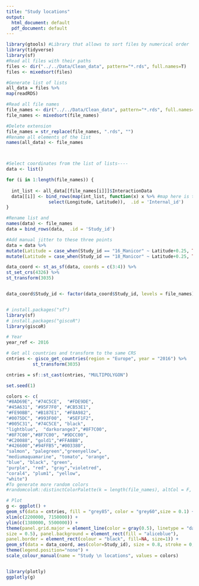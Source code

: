 ```yaml
---
title: "Study locations"
output:
  html_document: default
  pdf_document: default
---
```


```r
library(gtools) #Library that allows to sort files by numerical order
library(tidyverse)
library(sf)
#Read all files with their paths
files <- dir("../../Data/Clean_data", pattern="*.rds", full.names=T)
files <- mixedsort(files)

#Generate list of lists
all_data = files %>%
map(readRDS) 

#Read all file names
file_names <- dir("../../Data/Clean_data", pattern="*.rds", full.names=F)
file_names <- mixedsort(file_names)

#Delete extension
file_names = str_replace(file_names, ".rds", "")
#Rename all elements of the list
names(all_data) <- file_names



#Select coordinates from the list of lists----
data <- list()

for (i in 1:length(file_names)) {
  
  int_list <- all_data[[file_names[i]]]$InteractionData
  data[[i]] <- bind_rows(map(int_list, function(x) x %>% #map here is the same as a lapply
                select(Longitude, Latitude)),  .id = 'Internal_id')
}

#Rename list and 
names(data) <- file_names
data = bind_rows(data,  .id = 'Study_id')

#Add manual jitter to these three points
data = data %>% 
mutate(Latitude = case_when(Study_id == "16_Manicor" ~ Latitude+0.25, TRUE ~ Latitude)) %>% mutate(Latitude = case_when(Study_id == "17_Manicor" ~ Latitude+0.25, TRUE ~ Latitude)) %>%
mutate(Latitude = case_when(Study_id == "18_Manicor" ~ Latitude+0.25, TRUE ~ Latitude))

data_coord <- st_as_sf(data, coords = c(3:4)) %>% 
st_set_crs(4326) %>% 
st_transform(3035)


data_coord$Study_id <- factor(data_coord$Study_id, levels = file_names)


# install.packages("sf")
library(sf)
# install.packages("giscoR")
library(giscoR)

# Year
year_ref <- 2016

# Get all countries and transform to the same CRS
cntries <- gisco_get_countries(region = "Europe", year = "2016") %>% 
          st_transform(3035)

cntries = sf::st_cast(cntries, "MULTIPOLYGON")

set.seed(1)

colors <- c(
"#8AD69E", "#74C5CE",  "#FDE9DE",
"#45A631", "#95F7F0", "#CB53E1",
"#FE90BB", "#B187E1", "#F8A982", 
"#0075DC", "#993F00",  "#5EF1F2", 
"#005C31", "#74C5CE", "black", 
"lightblue",  "darkorange3","#8F7C00",
"#8F7C00","#8F7C00", "#9DCC00", 
"#C20088", "gold1","#FFA8BB",
"#426600","#94FFB5","#003380",  
"salmon", "palegreen","greenyellow",
"mediumaquamarine", "tomato", "orange", 
"blue", "black", "green",
"purple", "red", "gray","violetred",
"coral4", "plum1", "yellow",
"white")
#To generate more random colors 
#randomcoloR::distinctColorPalette(k = length(file_names), altCol = F, runTsne = T)

# Plot
g <- ggplot() +
geom_sf(data = cntries, fill = "grey85", color = "grey60",size = 0.1) +
xlim(c(2200000, 7150000)) +
ylim(c(1380000, 5500000)) +
theme(panel.grid.major = element_line(color = gray(0.5), linetype = "dashed", 
size = 0.5), panel.background = element_rect(fill = "aliceblue"),
panel.border = element_rect(colour = "black", fill=NA, size=1)) +
geom_sf(data = data_coord, aes(color=Study_id), size = 0.8, stroke = 0, shape = 16) +
theme(legend.position="none") + 
scale_colour_manual(name = "Study \n locations", values = colors) 


library(plotly)
ggplotly(g)

```

